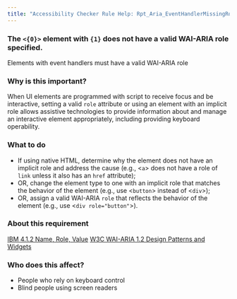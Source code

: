 ```yaml
---
title: "Accessibility Checker Rule Help: Rpt_Aria_EventHandlerMissingRole_Native_Host_Sematics"
---
```


<div className="toolHelp">
<Row>
<Column colLg={16} colMd={8} colSm={4} className="toolHead">

### The `<{0}>` element with `{1}` does not have a valid WAI-ARIA role specified.

<div id="locLevel"></div>

Elements with event handlers must have a valid WAI-ARIA role

</Column>
</Row>
<Row>
<Column colLg={11} colMd={5} colSm={4} className="toolMain">

### Why is this important?

When UI elements are programmed with script to receive focus and be interactive, setting a valid `role` attribute or using an element with an implicit role allows assistive technologies to provide information about and manage an interactive element appropriately, including providing keyboard operability.

<div id="locSnippet"></div>

### What to do

 * If using native HTML, determine why the element does not have an implicit role and address the cause (e.g., &lt;`a`&gt; does not have a role of `link` unless it also has an `href` attribute);
 * OR, change the element type to one with an implicit role that matches the behavior of the element (e.g., use &lt;`button`&gt; instead of &lt;`div`&gt;);
 * OR, assign a valid WAI-ARIA `role` that reflects the behavior of the element (e.g., use &lt;`div role="button"`&gt;).

</Column>
<Column colLg={5} colMd={3} colSm={4} className="toolLeft">

### About this requirement

[IBM 4.1.2 Name, Role, Value](https://www.ibm.com/able/requirements/requirements/#4_1_2)
[W3C WAI-ARIA 1.2 Design Patterns and Widgets](https://www.w3.org/TR/wai-aria-practices-1.2/#aria_ex)

### Who does this affect?

 * People who rely on keyboard control
 * Blind people using screen readers

</Column>
</Row>
</div>

